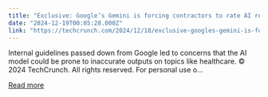 ```yaml
---
title: "Exclusive: Google’s Gemini is forcing contractors to rate AI responses outside their expertise"
date: "2024-12-19T00:05:28.000Z"
link: "https://techcrunch.com/2024/12/18/exclusive-googles-gemini-is-forcing-contractors-to-rate-ai-responses-outside-their-expertise/"
---
```


Internal guidelines passed down from Google led to concerns that the AI model could be prone to inaccurate outputs on topics like healthcare.
© 2024 TechCrunch. All rights reserved. For personal use o...

[Read more](https://techcrunch.com/2024/12/18/exclusive-googles-gemini-is-forcing-contractors-to-rate-ai-responses-outside-their-expertise/)
